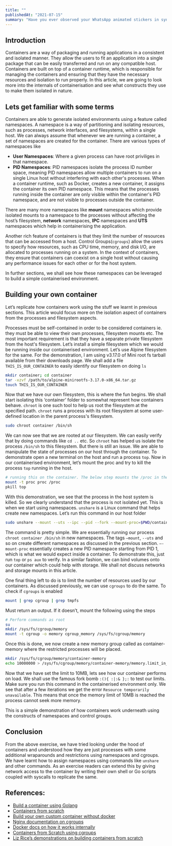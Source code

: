 ```yaml
---
title: ""
publishedAt: "2021-07-15"
summary: "Have you ever observed your WhatsApp animated stickers in sync? I wanted to understand how it worked, and whether it was in sync for all users, and in this blog I have noted my observations and some related code."
---
```


## Introduction
Containers are a way of packaging and running applications in a consistent and isolated manner. They allow the users to fit an application into a single package that can be easily transferred and run on any compatible host. Containers are built on top of a container runtime, which is responsible for managing the containers and ensuring that they have the necessary resources and isolation to run properly. In this article, we are going to look more into the internals of containerisation and see what constructs they use to make them isolated in nature.

## Lets get familiar with some terms
Containers are able to generate isolated environments using a feature called namespaces. A namespace is a way of partitioning and isolating resources, such as processes, network interfaces, and filesystems, within a single host. We can always assume that whenever we are running a container, a set of namespaces are created for the container. There are various types of namespaces like
- **User Namespaces**: Where a given process can have root priviliges in that namespace.
- **PID Namespaces**: PID namespaces isolate the process ID number space, meaning PID namespaces allow multiple containers to run on a single Linux host without interfering with each other's processes. When a container runtime, such as Docker, creates a new container, it assigns the container its own PID namespace. This means that the processes running inside the container are only visible within the container's PID namespace, and are not visible to processes outside the container.

There are many more namespaces like **mount** namespaces which provide isolated mounts to a namespace to the processes without affecting the host’s filesystem, **network** namespaces, **IPC** namespaces and **UTS** namespaces which help in containerising the application.

Another rich feature of containers is that they limit the number of resources that can be accessed from a host. Control Groups(`cgroups`) allow the users to specify how resources, such as CPU time, memory, and disk I/O, are allocated to processes running on a system. In the context of containers, they ensure that containers can coexist on a single host without causing any performance issues for each other or for the host system.

In further sections, we shall see how these namespaces can be leveraged to build a simple containerised environment.

## Building your own container
Let’s replicate how containers work using the stuff we learnt in previous sections. This article would focus more on the isolation aspect of containers from the processes and filesystem aspects.

Processes must be self-contained in order to be considered containers ie. they must be able to view their own processes, filesystem mounts etc. The most important requirement is that they have a separate private filesystem from the host's filesystem. Let’s install a simple filesystem which we would be running inside our containerised environment. Let’s use Alpine filesystem for the same. For the demonstration, I am using v3.17.0 of Mini root fs tarball available from their downloads page. We shall add a file `THIS_IS_OUR_CONTAINER` to easily identify our filesystem on doing `ls`
```bash
mkdir container; cd container
tar -xzvf /path/to/alpine-minirootfs-3.17.0-x86_64.tar.gz
touch THIS_IS_OUR_CONTAINER
```

Now that we have our own filesystem, this is where the fun begins. We shall start isolating this ‘container’ folder to somewhat represent how containers behave. `chroot` is one such tool to help us root the filesystem at the specified path. `chroot` runs a process with its root filesystem at some user-defined location in the parent process's filesystem.

```bash
sudo chroot container /bin/sh
```

We can now see that we are rooted at our filesystem. We can easily verify that by doing commands like `cd ..` etc. So `chroot` has helped us isolate the process `/bin/sh` to this filesystem. But there is still an issue. We are able to manipulate the state of processes on our host through the container. To demonstrate open a new terminal on the host and run a process `top`. Now in our containerised environment, let’s mount the proc and try to kill the process `top` running in the host.

```bash
# running this on the container. The below step mounts the /proc in the filesystem.
mount -t proc proc /proc
pkill top
```

With this demonstration, we see that the process in the host system is killed. So we clearly understand that the process is not isolated yet. This is when we start using namespaces. `unshare` is a Linux command that helps create new namespaces. Let’s run this command in our host folder

```bash
sudo unshare --mount --uts --ipc --pid --fork --mount-proc=$PWD/container/proc chroot container /bin/sh
```

The command is pretty simple. We are essentially running our process `chroot container /bin/sh` in new namespaces. The tags `–mount`, `--uts` and so on create different namespaces as discussed in the previous section. `–-mount-proc` essentially creates a new PID namespace starting from PID 1, which is what we would expect inside a container. To demonstrate this, just run `top` or `ps aux` to verify. In a similar fashion, we can bind volumes onto our container which could help with storage. We shall not discuss networks and storage mounts in this article.

One final thing left to do is to limit the number of resources used by our containers. As discussed previously, we can use `cgroups` to do the same. To check if `cgroups` is enabled

```bash
mount | grep cgroup | grep tmpfs
```

Must return an output. If it doesn’t, mount the following using the steps

```bash
# Perform commands as root
su
mkdir /sys/fs/cgroup/memory
mount -t cgroup -o memory cgroup_memory /sys/fs/cgroup/memory
```

Once this is done, we now create a new memory group called as container-memory where the restricted processes will be placed. 

```bash
mkdir /sys/fs/cgroup/memory/container-memory
echo 10000000 > /sys/fs/cgroup/memory/container-memory/memory.limit_in_bytes
```

Now that we have set the limit to 10MB, lets see how our container performs on load. We shall use the famous fork bomb `:(){ :|:& };:` to test our limits. Make sure you run this command in the containerised environment only. We see that after a few iterations we get the error `Resource temporarily unavailable`. This means that once the memory limit of 10MB is reached the process cannot seek more memory.

This is a simple demonstration of how containers work underneath using the constructs of namespaces and control groups.

## Conclusion

From the above exercise, we have tried looking under the hood of containers and understood how they are just processes with some additional wraparounds and restrictions using namespaces and cgroups. We have learnt how to assign namespaces using commands like `unshare` and other commands. As an exercise readers can extend this by giving network access to the container by writing their own shell or Go scripts coupled with syscalls to replicate the same.

## References:
- [Build a container using Golang](https://www.infoq.com/articles/build-a-container-golang/)
- [Containers from scratch](https://ericchiang.github.io/post/containers-from-scratch/)
- [Build your own custom container without docker](https://www.freecodecamp.org/news/build-your-on-custom-container-without-docker/)
- [Nginx documentation on cgroups](https://www.nginx.com/blog/what-are-namespaces-cgroups-how-do-they-work)
- [Docker docs on how it works internally](https://docs.docker.com/get-started/overview/#the-underlying-technology)
- [Containers from Scratch using cgroups](https://kevinboone.me/containerfromscratch_cgroup.html)
- [Liz Rice’s demonstrations on building containers from scratch](https://www.youtube.com/watch?v=oSlheqvaRso)